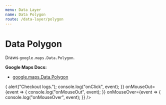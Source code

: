 ```yaml
---
menu: Data Layer
name: Data Polygon
route: /data-layer/polygon
---
```



# Data Polygon

Draws `google.maps.Data.Polygon`.

**Google Maps Docs:**

- [google.maps.Data.Polygon](https://developers.google.com/maps/documentation/javascript/reference#Data.Polygon)

<Playground>
  <DocsMap zoom={5} style={{ height: "320px" }} center={{ lat: -33, lng: 151 }}>
    <DataPolygon
      visible={true}
      clickable={true}
      fillColor="#000000"
      fillOpacity={0.4}
      strokeColor="#000000"
      strokeOpacity={1}
      strokeWeight={3}
      geometry={[
        [
          { lat: -32, lng: 153 },
          { lat: -35, lng: 153 },
          { lat: -35, lng: 158 },
          { lat: -32, lng: 158 },
        ],
        [
          { lat: -33, lng: 154 },
          { lat: -34, lng: 154 },
          { lat: -34, lng: 155 },
          { lat: -33, lng: 155 },
        ],
        [
          { lat: -33, lng: 156 },
          { lat: -34, lng: 156 },
          { lat: -34, lng: 157 },
          { lat: -33, lng: 157 },
        ],
      ]}
      onClick={event => {
        alert("Checkout logs.");
        console.log("onClick", event);
      }}
      onMouseOut={event => {
        console.log("onMouseOut", event);
      }}
      onMouseOver={event => {
        console.log("onMouseOver", event);
      }}
    />
  </DocsMap>
</Playground>

<PropsTable of={Map} />
